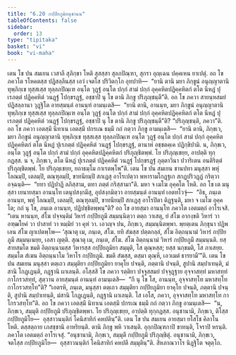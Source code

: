 ```yaml
---
title: "6.20 กปฺปิยภูมิอนุชานน"
tableOfContents: false
sidebar:
  order: 13
type: "tipitaka"
basket: "vi"
book: "vi-maha"
---
```



<DynamicBreadcrumb />

<Division number="295" book="vi-maha">

<Paragraph number="1334" book="vi-maha">
เตน โข ปน สมเยน เวสาลี สุภิกฺขา โหติ สุสสฺสา สุลภปิณฺฑา, สุกรา อุญฺเฉน ปคฺคเหน ยาเปตุํ. อถ โข ภควโต รโหคตสฺส ปฏิสลฺลีนสฺส เอวํ เจตโส ปริวิตกฺโก อุทปาทิ—  “ยานิ ตานิ มยา ภิกฺขูนํ อนุญฺญาตานิ ทุพฺภิกฺเข ทุสฺสเสฺส ทุลฺลภปิณฺเฑ อนฺโต วุฏฺฐํ อนฺโต ปกฺกํ สามํ ปกฺกํ อุคฺคหิตปฏิคฺคหิตกํ ตโต นีหฏํ ปุเรภตฺตํ ปฏิคฺคหิตํ วนฏฺฐํ โปกฺขรฏฺฐํ, อชฺชาปิ นุ โข ตานิ ภิกฺขู ปริภุญฺชนฺตี”ติ. อถ โข ภควา สายนฺหสมยํ ปฏิสลฺลานา วุฏฺฐิโต อายสฺมนฺตํ อานนฺทํ อามนฺเตสิ—  “ยานิ ตานิ, อานนฺท, มยา ภิกฺขูนํ อนุญฺญาตานิ ทุพฺภิกฺเข ทุสฺสเสฺส ทุลฺลภปิณฺเฑ อนฺโต วุฏฺฐํ อนฺโต ปกฺกํ สามํ ปกฺกํ อุคฺคหิตปฏิคฺคหิตกํ ตโต นีหฏํ ปุเรภตฺตํ ปฏิคฺคหิตํ วนฏฺฐํ โปกฺขรฏฺฐํ, อชฺชาปิ นุ โข ตานิ ภิกฺขู ปริภุญฺชนฺตี”ติ? “ปริภุญฺชนฺติ, ภควา”ติ.
</Paragraph>

<Paragraph number="1335" book="vi-maha">
อถ โข ภควา เอตสฺมึ นิทาเน เอตสฺมึ ปกรเณ ธมฺมึ กถํ กตฺวา ภิกฺขู อามนฺเตสิ—  “ยานิ ตานิ, ภิกฺขเว, มยา ภิกฺขูนํ อนุญฺญาตานิ ทุพฺภิกฺเข ทุสฺสเสฺส ทุลฺลภปิณฺเฑ อนฺโต วุฏฺฐํ อนฺโต ปกฺกํ สามํ ปกฺกํ อุคฺคหิตปฏิคฺคหิตกํ ตโต นีหฏํ ปุเรภตฺตํ ปฏิคฺคหิตํ วนฏฺฐํ โปกฺขรฏฺฐํ, ตานาหํ อชฺชตคฺเค ปฏิกฺขิปามิ. น, ภิกฺขเว, อนฺโต วุฏฺฐํ อนฺโต ปกฺกํ สามํ ปกฺกํ อุคฺคหิตปฏิคฺคหิตกํ ปริภุญฺชิตพฺพํ. โย ปริภุญฺเชยฺย, อาปตฺติ ทุกฺกฏสฺส. น จ, ภิกฺขเว, ตโต นีหฏํ ปุเรภตฺตํ ปฏิคฺคหิตํ วนฏฺฐํ โปกฺขรฏฺฐํ ภุตฺตาวินา ปวาริเตน อนติริตฺตํ ปริภุญฺชิตพฺพํ. โย ปริภุญฺเชยฺย, ยถาธมฺโม กาเรตพฺโพ”ติ.
</Paragraph>

<Paragraph number="1336" book="vi-maha">
เตน โข ปน สมเยน ชานปทา มนุสฺสา พหุํ โลณมฺปิ, เตลมฺปิ, ตณฺฑุลมฺปิ, ขาทนียมฺปิ สกเฏสุ อาโรเปตฺวา พหารามโกฏฺฐเก สกฏปริวฏฺฏํ กริตฺวา อจฺฉนฺติ—  “ยทา ปฏิปาฏึ ลภิสฺสาม, ตทา ภตฺตํ กริสฺสามา”ติ. มหา จ เมโฆ อุคฺคโต โหติ. อถ โข เต มนุสฺสา เยนายสฺมา อานนฺโท เตนุปสงฺกมึสุ, อุปสงฺกมิตฺวา อายสฺมนฺตํ อานนฺทํ เอตทโวจุํ—  “อิธ, ภนฺเต อานนฺท, พหุํ โลณมฺปิ, เตลมฺปิ, ตณฺฑุลมฺปิ, ขาทนียมฺปิ สกเฏสุ อาโรปิตา ติฏฺฐนฺติ, มหา จ เมโฆ อุคฺคโต; กถํ นุ โข, ภนฺเต อานนฺท, ปฏิปชฺชิตพฺพนฺ”ติ? อถ โข อายสฺมา อานนฺโท ภควโต เอตมตฺถํ อาโรเจสิ. “เตน หานนฺท, สํโฆ ปจฺจนฺติมํ วิหารํ กปฺปิยภูมึ สมฺมนฺนิตฺวา ตตฺถ วาเสตุ, ยํ สํโฆ อากงฺขติ วิหารํ วา อฑฺฒโยคํ วา ปาสาทํ วา หมฺมิยํ วา คุหํ วา. เอวญฺจ ปน, ภิกฺขเว, สมฺมนฺนิตพฺพา. พฺยตฺเตน ภิกฺขุนา ปฏิพเลน สํโฆ ญาเปตพฺโพ—
</Paragraph>

<Paragraph number="1337" book="vi-maha">
‘สุณาตุ เม, ภนฺเต, สํโฆ. ยทิ สํฆสฺส ปตฺตกลฺลํ, สํโฆ อิตฺถนฺนามํ วิหารํ กปฺปิยภูมึ สมฺมนฺเนยฺย, เอสา ญตฺติ.
</Paragraph>

<Paragraph number="1338" book="vi-maha">
สุณาตุ เม, ภนฺเต, สํโฆ. สํโฆ อิตฺถนฺนามํ วิหารํ กปฺปิยภูมึ สมฺมนฺนติ. ยสฺสายสฺมโต ขมติ อิตฺถนฺนามสฺส วิหารสฺส กปฺปิยภูมิยา สมฺมุติ, โส ตุณฺหสฺส; ยสฺส นกฺขมติ, โส ภาเสยฺย.
</Paragraph>

<Paragraph number="1339" book="vi-maha">
สมฺมโต สํเฆน อิตฺถนฺนาโม วิหาโร กปฺปิยภูมิ. ขมติ สํฆสฺส, ตสฺมา ตุณฺหี, เอวเมตํ ธารยามี’”ติ.
</Paragraph>

<Paragraph number="1340" book="vi-maha">
เตน โข ปน สมเยน มนุสฺสา ตตฺเถว สมฺมุติยา กปฺปิยภูมิยา ยาคุโย ปจนฺติ, ภตฺตานิ ปจนฺติ, สูปานิ สมฺปาเทนฺติ, มํสานิ โกฏฺเฏนฺติ, กฏฺฐานิ ผาเลนฺติ. อโสฺสสิ โข ภควา รตฺติยา ปจฺจูสสมยํ ปจฺจุฏฺฐาย อุจฺจาสทฺทํ มหาสทฺทํ กาโกรวสทฺทํ, สุตฺวาน อายสฺมนฺตํ อานนฺทํ อามนฺเตสิ—  “กึ นุ โข โส, อานนฺท, อุจฺจาสทฺโท มหาสทฺโท กาโกรวสทฺโท”ติ? “เอตรหิ, ภนฺเต, มนุสฺสา ตตฺเถว สมฺมุติยา กปฺปิยภูมิยา ยาคุโย ปจนฺติ, ภตฺตานิ ปจนฺติ, สูปานิ สมฺปาเทนฺติ, มํสานิ โกฏฺเฏนฺติ, กฏฺฐานิ ผาเลนฺติ. โส เอโส, ภควา, อุจฺจาสทฺโท มหาสทฺโท กาโกรวสทฺโท”ติ. อถ โข ภควา เอตสฺมึ นิทาเน เอตสฺมึ ปกรเณ ธมฺมึ กถํ กตฺวา ภิกฺขู อามนฺเตสิ—  “น, ภิกฺขเว, สมฺมุติ กปฺปิยภูมิ ปริภุญฺชิตพฺพา. โย ปริภุญฺเชยฺย, อาปตฺติ ทุกฺกฏสฺส. อนุชานามิ, ภิกฺขเว, ติโสฺส กปฺปิยภูมิโย—  อุสฺสาวนนฺติกํ โคนิสาทิกํ คหปตินฺ”ติ.
</Paragraph>

<Paragraph number="1341" book="vi-maha">
เตน โข ปน สมเยน อายสฺมา ยโสโช คิลาโน โหติ. ตสฺสตฺถาย เภสชฺชานิ อาหริยนฺติ. ตานิ ภิกฺขู พหิ วาเสนฺติ. อุกฺกปิณฺฑกาปิ ขาทนฺติ, โจราปิ หรนฺติ. ภควโต เอตมตฺถํ อาโรเจสุํ. “อนุชานามิ, ภิกฺขเว, สมฺมุตึ กปฺปิยภูมึ ปริภุญฺชิตุํ. อนุชานามิ, ภิกฺขเว, จตโสฺส กปฺปิยภูมิโย—  อุสฺสาวนนฺติกํ โคนิสาทิกํ คหปตึ สมฺมุตินฺ”ติ.

</Paragraph>
</Division>

<Paragraph number="1342" type="center" book="vi-maha">
สีหภาณวาโร นิฏฺฐิโต จตุตฺโถ.
</Paragraph>